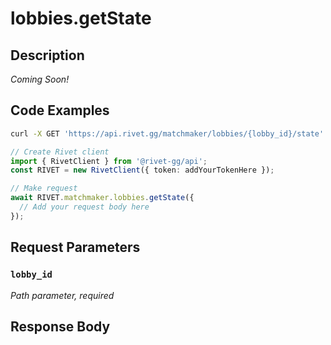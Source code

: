 

# lobbies.getState

## Description

*Coming Soon!*


## Code Examples

<CodeGroup title='Request' tag='GET' label='https://api.rivet.gg/matchmaker/lobbies/{lobby_id}/state'>

```bash {{ "title": "cURL" }}
curl -X GET 'https://api.rivet.gg/matchmaker/lobbies/{lobby_id}/state'
```

```ts
// Create Rivet client
import { RivetClient } from '@rivet-gg/api';
const RIVET = new RivetClient({ token: addYourTokenHere });

// Make request
await RIVET.matchmaker.lobbies.getState({
  // Add your request body here
});
```

</CodeGroup>


## Request Parameters


### `lobby_id`

_Path parameter, required_





## Response Body




